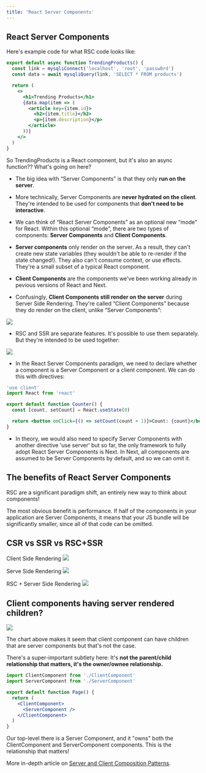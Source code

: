 ```yaml
---
title: 'React Server Components'
---
```


## React Server Components

Here's example code for what RSC code looks like:

```jsx
export default async function TrendingProducts() {
  const link = mysqliConnect('localhost', 'root', 'passw0rd')
  const data = await mysqliQuery(link, 'SELECT * FROM products')

  return (
    <>
      <h1>Trending Products</h1>
      {data.map(item => (
        <article key={item.id}>
          <h2>{item.title}</h2>
          <p>{item.description}</p>
        </article>
      ))}
    </>
  )
}
```

So TrendingProducts is a React component, but it's also an async function?? What's going on here?

- The big idea with “Server Components” is that they only **run on the server**.

- More technically, Server Components are **never hydrated on the client**. They're intended to be used for components that **don't need to be interactive**.

- We can think of “React Server Components” as an optional new “mode” for React. Within this optional “mode”, there are two types of components: **Server Components** and **Client Components**.

- **Server components** only render on the server. As a result, they can't create new state variables (they wouldn't be able to re-render if the state changed!). They also can't consume context, or use effects. They're a small subset of a typical React component.

- **Client Components** are the components we've been working already in pevious versions of React and Next.

- Confusingly, **Client Components still render on the server** during Server Side Rendering. They're called “Client Components” because they do render on the client, unlike “Server Components”:

![](client-server.png)

- RSC and SSR are separate features. It's possible to use them separately. But they're intended to be used together:

![](ssr-rsc.png)

- In the React Server Components paradigm, we need to declare whether a component is a Server Component or a client component. We can do this with directives:

```jsx
'use client'
import React from 'react'

export default function Counter() {
  const [count, setCount] = React.useState(0)

  return <button onClick={() => setCount(count + 1)}>Count: {count}</button>
}
```

- In theory, we would also need to specify Server Components with another directive 'use server' but so far, the only framework to fully adopt React Server Components is Next. In Next, all components are assumed to be Server Components by default, and so we can omit it.

## The benefits of React Server Components

RSC are a significant paradigm shift, an entirely new way to think about components!

The most obvious benefit is performance. If half of the components in your application are Server Components, it means that your JS bundle will be significantly smaller, since all of that code can be omitted.

## CSR vs SSR vs RSC+SSR

Client Side Rendering
![](csr.png)

Serve Side Rendering
![](ssr.png)

RSC + Server Side Rendering
![](rscssr.png)

## Client components having server rendered children?

![](client-server-tree.png)

The chart above makes it seem that client component can have children that are server components but that's not the case.

There's a super-important subtlety here: It's **not the parent/child relationship that matters, it's the owner/ownee relationship.**

```jsx
import ClientComponent from './ClientComponent'
import ServerComponent from './ServerComponent'

export default function Page() {
  return (
    <ClientComponent>
      <ServerComponent />
    </ClientComponent>
  )
}
```

Our top-level there is a Server Component, and it "owns" both the ClientComponent and ServerComponent components. This is the relationship that matters!

More in-depth article on [Server and Client Composition Patterns](https://nextjs.org/docs/app/building-your-application/rendering/composition-patterns).
